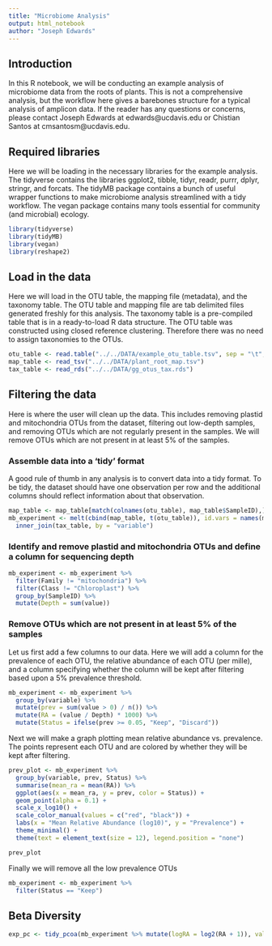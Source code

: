 ```yaml
---
title: "Microbiome Analysis"
output: html_notebook
author: "Joseph Edwards"
---
```


## Introduction
In this R notebook, we will be conducting an example analysis of microbiome data from the roots of plants. This is not a comprehensive analysis, but the workflow here gives a barebones structure for a typical analysis of amplicon data. If the reader has any questions or concerns, please contact Joseph Edwards at edwards@ucdavis.edu or Chistian Santos at cmsantosm@ucdavis.edu.

## Required libraries
Here we will be loading in the necessary libraries for the example analysis. The tidyverse contains the libraries ggplot2, tibble, tidyr, readr, purrr, dplyr, stringr, and forcats. The tidyMB package contains a bunch of useful wrapper functions to make microbiome analysis streamlined with a tidy workflow. The vegan package contains many tools essential for community (and microbial) ecology.
```r
library(tidyverse)
library(tidyMB)
library(vegan)
library(reshape2)
```

## Load in the data
Here we will load in the OTU table, the mapping file (metadata), and the taxonomy table. The OTU table and mapping file are tab delimited files generated freshly for this analysis. The taxonomy table is a pre-compiled table that is in a ready-to-load R data structure. The OTU table was constructed using closed reference clustering. Therefore there was no need to assign taxonomies to the OTUs.
```r
otu_table <- read.table("../../DATA/example_otu_table.tsv", sep = "\t", header = T, row.names = 1)
map_table <- read_tsv("../../DATA/plant_root_map.tsv")
tax_table <- read_rds("../../DATA/gg_otus_tax.rds")
```

## Filtering the data
Here is where the user will clean up the data. This includes removing plastid and mitochondria OTUs from the dataset, filtering out low-depth samples, and removing OTUs which are not regularly present in the samples. We will remove OTUs which are not present in at least 5% of the samples.

### Assemble data into a 'tidy' format
A good rule of thumb in any analysis is to convert data into a tidy format. To be tidy, the dataset should have one observation per row and the additional columns should reflect information about that observation.
```r
map_table <- map_table[match(colnames(otu_table), map_table$SampleID),]
mb_experiment <- melt(cbind(map_table, t(otu_table)), id.vars = names(map_table)) %>% 
  inner_join(tax_table, by = "variable")
```

### Identify and remove plastid and mitochondria OTUs and define a column for sequencing depth
```r
mb_experiment <- mb_experiment %>% 
  filter(Family != "mitochondria") %>% 
  filter(Class != "Chloroplast") %>% 
  group_by(SampleID) %>% 
  mutate(Depth = sum(value))
```

### Remove OTUs which are not present in at least 5% of the samples

Let us first add a few columns to our data. Here we will add a column for the prevalence of each OTU, the relative abundance of each OTU (per mille), and a column specifying whether the column will be kept after filtering based upon a 5% prevalence threshold.
```r
mb_experiment <- mb_experiment %>% 
  group_by(variable) %>% 
  mutate(prev = sum(value > 0) / n()) %>% 
  mutate(RA = (value / Depth) * 1000) %>% 
  mutate(Status = ifelse(prev >= 0.05, "Keep", "Discard"))
```

Next we will make a graph plotting mean relative abundance vs. prevalence. The points represent each OTU and are colored by whether they will be kept after filtering.
```r
prev_plot <- mb_experiment %>% 
  group_by(variable, prev, Status) %>% 
  summarise(mean_ra = mean(RA)) %>% 
  ggplot(aes(x = mean_ra, y = prev, color = Status)) +
  geom_point(alpha = 0.1) +
  scale_x_log10() +
  scale_color_manual(values = c("red", "black")) +
  labs(x = "Mean Relative Abundance (log10)", y = "Prevalence") +
  theme_minimal() +
  theme(text = element_text(size = 12), legend.position = "none")

prev_plot
```

Finally we will remove all the low prevalence OTUs
```r
mb_experiment <- mb_experiment %>% 
  filter(Status == "Keep")
```


## Beta Diversity
```r
exp_pc <- tidy_pcoa(mb_experiment %>% mutate(logRA = log2(RA + 1)), value = "logRA")
```






